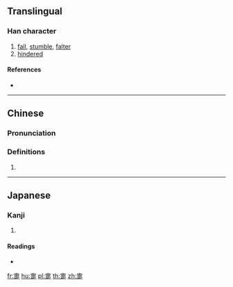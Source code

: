 ==Translingual==

===Han character===
{{Han char|rn=103|rad=疋|as=09|sn=14|four=40801|canj=JBWNO|ids=⿳⿱十冖田疋}}

# [[fall]], [[stumble]], [[falter]]
# [[hindered]]

====References====
* {{Han ref|kx=0768.020|dkj=22006|dj=1178.070|hdz=42751.030|uh=7590|ud=30096|bh=E2D9|bd=58073}}

----

==Chinese==
{{zh-forms}}

===Pronunciation===
{{zh-pron
|m=zhì,dì
|c=zi3
|mc=y
|oc=y
|ma=
|cat=v
}}

===Definitions===
# {{rfdef|lang=zh}}

----

==Japanese==

===Kanji===
{{ja-kanji|grade=|rs=疋09}}

# {{defn|lang=ja|sort=疋09}}

====Readings====
* {{ja-readings|on=[[ち]] (chi), [[し]] (shi), [[てい]] (tei), [[たい]] (tai)|kun=[[つまずく]] (tsumazuku)|nanori=}}

[[fr:疐]]
[[hu:疐]]
[[pl:疐]]
[[th:疐]]
[[zh:疐]]